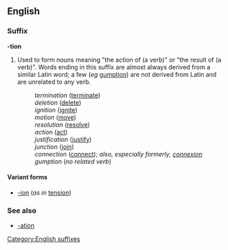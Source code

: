 ==English==
===Suffix===
[[Category:English suffixes]]
'''-tion'''

#Used to form nouns meaning "the action of (a verb)" or "the result of (a verb)".  Words ending in this suffix are almost always derived from a similar Latin word; a few (''eg'' [[gumption]]) are not derived from Latin and are unrelated to any verb.
#:''termination'' ([[terminate]])
#:''deletion'' ([[delete]])
#:''ignition'' ([[ignite]])
#:''motion'' ([[move]])
#:''resolution'' ([[resolve]])
#:''action'' ([[act]])
#:''justification'' ([[justify]])
#:''junction'' ([[join]])
#:''connection'' ([[connect]]); ''also, especially formerly, [[connexion]]''
#:''gumption'' (''no related verb'')

====Variant forms====
*[[-ion]] (''as in'' [[tension]])

===See also===
*[[-ation]]